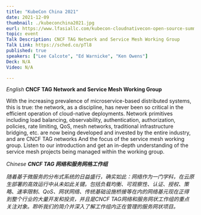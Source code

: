 ```yaml
---
title: "KubeCon China 2021"
date: 2021-12-09
thumbnail: ./kubeconchina2021.jpg
eurl: https://www.lfasiallc.com/kubecon-cloudnativecon-open-source-summit-china/
topic: event
Talk Description: CNCF TAG Network and Service Mesh Working Group
Talk Link: https://sched.co/pTl8
published: true
speakers: ["Lee Calcote", "Ed Warnicke", "Ken Owens"]
Deck: N/A
Video: N/A

---
```


<i>English</i>
<strong>CNCF TAG Network and Service Mesh Working Group</strong>

With the increasing prevalence of microservice-based distributed systems, this is true: the network, as a discipline, has never been so critical in the efficient operation of cloud-native deployments. Network primitives including load balancing, observability, authentication, authorization, policies, rate limiting, QoS, mesh networks, traditional infrastructure bridging, etc. are now being developed and invested by the entire industry, and are CNCF TAG networks And the focus of the service mesh working group. Listen to our introduction and get an in-depth understanding of the service mesh projects being managed within the working group.

<i>Chinese<i>
<strong>CNCF TAG 网络和服务网格工作组</strong>

随着基于微服务的分布式系统的日益盛行，确实如此：网络作为一门学科，在云原生部署的高效运行中从未如此关键。包括负载均衡、可观察性、认证、授权、策略、速率限制、QoS、网状网络、传统基础设施桥接等在内的网络基元现在正得到整个行业的大量开发和投资，并且是CNCF TAG网络和服务网状工作组的重点关注对象。聆听我们的简介并深入了解工作组内正在管理的服务网状项目。